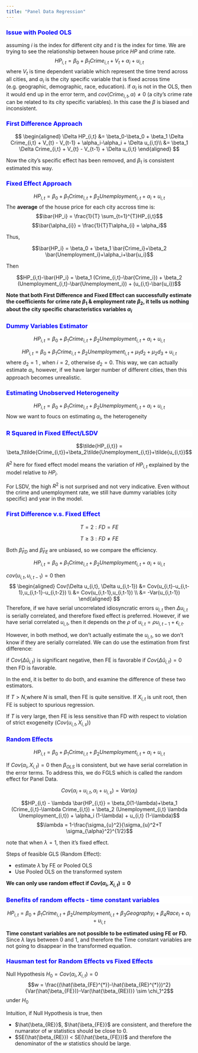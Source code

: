 ```yaml
---
title: "Panel Data Regression"
---
```


<div style="background-color:white;color:blue;matrixOperation:20px;">
### Issue with Pooled OLS
</div>

assuming $i$ is the index for different city and $t$ is the index for time. We are trying to see the relationship between house price $HP$ and crime rate.
$$HP_{i,t} = \beta_0+\beta_1 Crime_{i,t} + V_t + \alpha_i + u_{i,t}$$
where $V_t$ is time dependent variable which represent the time trend across all cities, and $\alpha_i$ is the city specific variable that is fixed across time (e.g. geographic, demographic, race, education).
if $\alpha_i$ is not in the OLS, then it would end up in the error term, and $cov(Crime_{i,t}, \alpha) \neq0$ (a city's crime rate can be related to its city specific variables). In this case the $\beta$ is biased and inconsistent.



<div style="background-color:white;color:blue;matrixOperation:20px;">
### First Difference Approach
</div>
$$
\begin{aligned} 
\Delta HP_{i,t} &= \beta_0-\beta_0 + \beta_1 \Delta Crime_{i,t} + V_{t} - V_{t-1} + \alpha_i-\alpha_i + \Delta u_{i,t}\\
&= \beta_1 \Delta Crime_{i,t}  + V_{t} - V_{t-1} + \Delta u_{i,t}
\end{aligned}
$$

Now the city's specific effect has been removed, and $\beta_1$ is consistent estimated this way.



<div style="background-color:white;color:blue;matrixOperation:20px;">
### Fixed Effect Approach
</div>
$$HP_{i,t} = \beta_0+\beta_1 Crime_{i,t} + \beta_2 Unemployment_{i,t} + \alpha_i + u_{i,t}$$
The **average** of the house price for each city accross time is:
$$\bar{HP_i} = \frac{1}{T} \sum_{t=1}^{T}HP_{i,t}$$
$$\bar{\alpha_{i}} = \frac{1}{T}T\alpha_{i} = \alpha_i$$

Thus, 

$$\bar{HP_i} = \beta_0 + \beta_1 \bar{Crime_i}+\beta_2 \bar{Unemployment_i}+\alpha_i+\bar{u_i}$$

Then

$$HP_{i,t}-\bar{HP_i} = \beta_1 (Crime_{i,t}-\bar{Crime_i}) + \beta_2 (Unemployment_{i,t}-\bar{Unemployment_i}) + (u_{i,t}-\bar{u_i})$$

**Note that both First Difference and Fixed Effect can successfully estimate the coefficients for crime rate $\beta_1$ & employment rate $\beta_2$, it tells us nothing about the city specific characteristics variables $\alpha_i$**


<div style="background-color:white;color:blue;matrixOperation:20px;">
### Dummy Variables Estimator
</div>
$$HP_{i,t} = \beta_0+\beta_1 Crime_{i,t} + \beta_2 Unemployment_{i,t} + \alpha_i + u_{i,t}$$

$$HP_{i,t} = \beta_0+\beta_1 Crime_{i,t} + \beta_2 Unemployment_{i,t} + \mu_1d_2 + \mu_2d_3 + u_{i,t}$$
where $d_2 = 1$ , when $i=2$, otherwise $d_2=0$.
This way, we can actually estimate $\alpha_i$, however, if we have larger number of different cities, then this approach becomes unrealistic.


<div style="background-color:white;color:blue;matrixOperation:20px;">
### Estimating Unobserved Heterogeneity
</div>
$$HP_{i,t} = \beta_0+\beta_1 Crime_{i,t} + \beta_2 Unemployment_{i,t} + \alpha_i + u_{i,t}$$
Now we want to foucs on estimating $\alpha_i$, the heterogeneity


<div style="background-color:white;color:blue;matrixOperation:20px;">
### R Squared in Fixed Effect/LSDV
</div>


$$\tilde{HP_{i,t}} = \beta_1\tilde{Crime_{i,t}}+\beta_2\tilde{Unemployment_{i,t}}+\tilde{u_{i,t}}$$

$R^2$ here for fixed effect model means the variation of $HP_{i,t}$ explained by the model relative to $HP_i$.

For LSDV, the high $R^2$ is not surprised and not very indicative. Even without the crime and unemployment rate, we still have dummy variables (city specific) and year in the model.


<div style="background-color:white;color:blue;matrixOperation:20px;">
### First Difference v.s. Fixed Effect\LSDV
</div>
$$T=2: FD = FE$$

$$T \geq3 : FD \neq FE$$

Both $\hat\beta_{FD}$ and $\hat\beta_{FE}$ are unbiased, so we compare the efficiency.

$$HP_{i,t} = \beta_0+\beta_1 Crime_{i,t} + \beta_2 Unemployment_{i,t} + \alpha_i + u_{i,t}$$

$cov(u_{i,t}, u_{i,t-1}) = 0$ then 
$$
\begin{aligned} 
Cov(\Delta u_{i,t}, \Delta u_{i,t-1}) &= Cov(u_{i,t}-u_{i,t-1},u_{i,t-1}-u_{i,t-2}) \\
&= Cov(u_{i,t-1},u_{i,t-1}) \\
&= -Var(u_{i,t-1})
\end{aligned} 
$$ 
Therefore, if we have serial uncorrelated idiosyncratic errors $u_{i,t}$ then $\Delta u_{i,t}$ is serially correlated, and therefore fixed effect is preferred. However, if we have serial correlated $u_{i,t}$, then it depends on the $\rho$ of $u_{i,t} = \rho u_{i,t-1} + \epsilon_{i,t}$.

However, in both method, we don't actually estimate the $u_{i,t}$, so we don't know if they are serially correlated. We can do use the estimation from first difference:


if $Cov(\Delta \hat u_{i,t})$ is significant negative, then FE is favorable
if $Cov(\Delta \hat u_{i,t}) = 0$ then FD is favorable.

In the end, it is better to do both, and examine the difference of these two estimators.

If $T>N$,where $N$ is small, then FE is quite sensitive. If $X_{i,t}$ is unit root, then FE is subject to spurious regression. 

If $T$ is very large, then FE is less sensitive than FD with respect to violation of strict exogeneity ($Cov(u_{i,t}, X_{i,s})$)

<div style="background-color:white;color:blue;matrixOperation:20px;">
### Random Effects
</div>

$$HP_{i,t} = \beta_0+\beta_1 Crime_{i,t} + \beta_2 Unemployment_{i,t} + \alpha_i + u_{i,t}$$

If $Cov(\alpha_i, X_{i,t}) = 0$ then $\beta_{OLS}$ is consistent, but we have serial correlation in the error terms. To address this, we do FGLS which is called the random effect for Panel Data.

$$Cov(\alpha_i+u_{i,t}, \alpha_i+u_{i,s}) = Var(\alpha_i)$$


$$HP_{i,t} - \lambda \bar{HP_{i,t}} = \beta_0(1-\lambda)+\beta_1 (Crime_{i,t}-\lambda Crime_{i,t}) + \beta_2 (Unemployment_{i,t} \lambda Unemployment_{i,t}) + \alpha_i (1-\lambda) + u_{i,t} (1-\lambda)$$
$$\lambda = 1-\frac{\sigma_{u}^2}{\sigma_{u}^2+T \sigma_{\alpha}^2}^{1/2}$$

note that when $\lambda = 1$, then it's fixed effect.

Steps of feasible GLS (Random Effect):

* estimate $\hat{\lambda}$ by FE or Pooled OLS
* Use Pooled OLS on the transformed system

**We can only use random effect if $Cov(\alpha_i, X_{i,t}) = 0$ **


<div style="background-color:white;color:blue;matrixOperation:20px;">
### Benefits of random effects - time constant variables
</div>

$$HP_{i,t} = \beta_0+\beta_1 Crime_{i,t} + \beta_2 Unemployment_{i,t} + \beta_3 Geography_{i} + \beta_4 Race_{i}+ \alpha_i + u_{i,t}$$

**Time constant variables are not possible to be estimated using FE or FD.** Since $\lambda$ lays between 0 and 1, and therefore the Time constant variables are not going to disappear in the transformed equation.



<div style="background-color:white;color:blue;matrixOperation:20px;">
### Hausman test for Random Effects vs Fixed Effects
</div>

Null Hypothesis $H_0 = Cov(\alpha_i, X_{i,t}) = 0$
$$w = \frac{(\hat{\beta_{FE}^{*}}-\hat{\beta_{RE}^{*}})^2} {Var(\hat{\beta_{FE})}-Var(\hat{\beta_{RE})}} \sim \chi_1^2$$ 
under $H_0$

Intuition, if Null Hypothesis is true, then 

* $\hat{\beta_{RE}}$, $\hat{\beta_{FE}}$ are consistent, and therefore the numarator of $w$ statistics should be close to 0.
* $SE(\hat{\beta_{RE}}) < SE(\hat{\beta_{FE}})$ and therefore the denominator of the $w$ statistics should be large.
